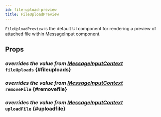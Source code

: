 ```yaml
---
id: file-upload-preview
title: FileUploadPreview
---
```



`FileUploadPreview` is the default UI component for rendering a preview of attached file within MessageInput component.

## Props

### <div class="label description">_overrides the value from [MessageInputContext](../../contexts/message-input-context#fileuploads)_</div> `fileUploads` {#fileuploads}

<FileUploads />

### <div class="label description">_overrides the value from [MessageInputContext](../../contexts/message-input-context#removefile)_</div> `removeFile` {#removefile}

<RemoveFile />

### <div class="label description">_overrides the value from [MessageInputContext](../../contexts/message-input-context#uploadfile)_</div> `uploadFile` {#uploadfile}

<UploadFile />
